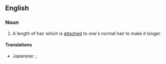 ==English==

===Noun===
{{en-noun}}

# A length of hair which is [[attached]] to one's normal hair to make it longer.

====Translations====
{{trans-top|a length of hair}}
* Japanese: {{t-|ja|エクステンション|tr=ekusutenshon|sc=Jpan}}; {{qualifier|shorten}} {{t-|ja|エクステ|tr=ekusute|sc=Jpan}}
{{trans-mid}}
{{trans-bottom}}